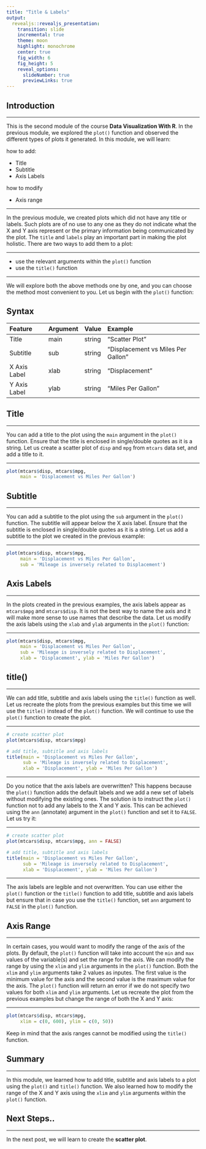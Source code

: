 ```yaml
---
title: "Title & Labels"
output: 
  revealjs::revealjs_presentation:
    transition: slide
    incremental: true
    theme: moon
    highlight: monochrome
    center: true
    fig_width: 6
    fig_height: 5
    reveal_options:
      slideNumber: true
      previewLinks: true
---
```


## Introduction

----

This is the second module of the course **Data Visualization With R**. In the previous module, we explored the `plot()` function and observed the different types of plots it generated. In this module, we will learn:

how to add:

- Title
- Subtitle
- Axis Labels

how to modify 

- Axis range

----

In the previous module, we created plots which did not have any title or labels. Such plots are of no use to any one as they do not indicate what the X and Y axis represent or the primary information being communicated by the plot. The `title` and `labels` play an important part in making the plot holistic. There are two ways to add them to a plot:

----

- use the relevant arguments within the `plot()` function
- use the `title()` function

----

We will explore both the above methods one by one, and you can choose the method most convenient to you. Let us begin with the `plot()` function:

## Syntax

|Feature|Argument|Value|Example|
|:-------|:--------|:-----|:-------|
|Title  |main    |string|"Scatter Plot"|
|Subtitle  |sub    |string|"Displacement vs Miles Per Gallon"|
|X Axis Label  |xlab    |string|"Displacement"|
|Y Axis Label  |ylab    |string|"Miles Per Gallon"|


## Title

----

You can add a title to the plot using the `main` argument in the `plot()` function. Ensure that the title is enclosed in single/double quotes as it is a string. Let us create a scatter plot of `disp` and `mpg` from `mtcars` data set, and add a title to it.

----

```r
plot(mtcars$disp, mtcars$mpg, 
     main = 'Displacement vs Miles Per Gallon')
```

## Subtitle

----

You can add a subtitle to the plot using the `sub` argument in the `plot()` function. The subtitle will appear below the X axis label. Ensure that the subtitle is enclosed in single/double quotes as it is a string. Let us add a subtitle to the plot we created in the previous example:

----

```r
plot(mtcars$disp, mtcars$mpg, 
     main = 'Displacement vs Miles Per Gallon',
     sub = 'Mileage is inversely related to Displacement')
```

## Axis Labels

----

In the plots created in the previous examples, the axis labels appear as `mtcars$mpg` and `mtcars$disp`. It is not the best way to name the axis and it will make more sense to use names that describe the data. Let us modify the axis labels using the `xlab` and `ylab` arguments in the `plot()` function:

----

```r
plot(mtcars$disp, mtcars$mpg, 
     main = 'Displacement vs Miles Per Gallon',
     sub = 'Mileage is inversely related to Displacement',
     xlab = 'Displacement', ylab = 'Miles Per Gallon')
```

## title()

----

We can add title, subtitle and axis labels using the `title()` function as well. Let us recreate the plots from the previous examples but this time we will use the `title()` instead of the `plot()` function. We will continue to use the `plot()` function to create the plot.

----

```r
# create scatter plot
plot(mtcars$disp, mtcars$mpg) 

# add title, subtitle and axis labels
title(main = 'Displacement vs Miles Per Gallon',
      sub = 'Mileage is inversely related to Displacement',
      xlab = 'Displacement', ylab = 'Miles Per Gallon')
```

----

Do you notice that the axis labels are overwritten? This happens because the `plot()` function adds the default labels and we add a new set of labels without modifying the existing ones. The solution is to instruct the `plot()` function not to add any labels to the X and Y axis. This can be achieved using the `ann` (annotate) argument in the `plot()` function and set it to `FALSE`. Let us try it:

----

```r
# create scatter plot
plot(mtcars$disp, mtcars$mpg, ann = FALSE) 

# add title, subtitle and axis labels
title(main = 'Displacement vs Miles Per Gallon',
      sub = 'Mileage is inversely related to Displacement',
      xlab = 'Displacement', ylab = 'Miles Per Gallon')
```

----

The axis labels are legible and not overwritten. You can use either the `plot()` function or the `title()` function to add title, subtitle and axis labels but ensure that in case you use the `title()` function, set `ann` argument to `FALSE` in the `plot()` function.


## Axis Range

----

In certain cases, you would want to modify the range of the axis of the plots. By default, the `plot()` function will take into account the `min` and `max` values of the variable(s) and set the range for the axis. We can modify the range by using the `xlim` and `ylim` arguments in the `plot()` function. Both the `xlim` and `ylim` arguments take 2 values as inputes. The first value is the minimum value for the axis and the second value is the maximum value for the axis. The `plot()` function will return an error if we do not specify two values for both `xlim` and `ylim` arguments. Let us recreate the plot from the previous examples but change the range of both the X and Y axis:

----

```r
plot(mtcars$disp, mtcars$mpg, 
     xlim = c(0, 600), ylim = c(0, 50))
```

Keep in mind that the axis ranges cannot be modified using the `title()` function.

## Summary

----

In this module, we learned how to add title, subtitle and axis labels to a plot using the `plot()` and `title()` function. We also learned how to modify the range of the X and Y axis using the `xlim` and `ylim` arguments within the `plot()` function. 

## Next Steps..

----

In the next post, we will learn to create the **scatter plot**.